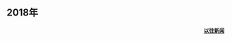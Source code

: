 ==2018年==

<div style="text-align:right;margin-right:10px;margin-bottom:4px;">
'''<small>[[Portal:灭绝与濒危物种/新闻存档|以往新闻]]</small>'''
</div>